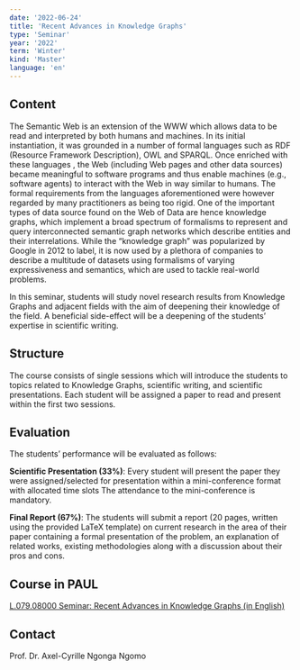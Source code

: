 ```yaml
---
date: '2022-06-24'
title: 'Recent Advances in Knowledge Graphs'
type: 'Seminar'
year: '2022'
term: 'Winter'
kind: 'Master'
language: 'en'
---
```


## Content

The Semantic Web is an extension of the WWW which allows data to be read and interpreted by both humans and machines. In its initial instantiation, it was grounded in a number of formal languages such as RDF (Resource Framework Description), OWL and SPARQL. Once enriched with these languages , the Web (including Web pages and other data sources) became meaningful to software programs and thus enable machines (e.g., software agents) to interact with the Web in way similar to humans. The formal requirements from the languages aforementioned were however regarded by many practitioners as being too rigid. One of the important types of data source found on the Web of Data are hence knowledge graphs, which implement a broad spectrum of formalisms to represent and query interconnected semantic graph networks which describe entities and their interrelations. While the “knowledge graph” was popularized by Google in 2012 to label, it is now used by a plethora of companies to describe a multitude of datasets using formalisms of varying expressiveness and semantics, which are used to tackle real-world problems.

In this seminar, students will study novel research results from Knowledge Graphs and adjacent fields with the aim of deepening their knowledge of the field. A beneficial side-effect will be a deepening of the students’ expertise in scientific writing.

## Structure

The course consists of single sessions which will introduce the students to topics related to Knowledge Graphs, scientific writing, and scientific presentations. Each student will be assigned a paper to read and present within the first two sessions.

## Evaluation

The students’ performance will be evaluated as follows:

**Scientific Presentation (33%)**: Every student will present the paper they were assigned/selected for presentation within a mini-conference format with allocated time slots The attendance to the mini-conference is mandatory.

**Final Report (67%)**: The students will submit a report (20 pages, written using the provided LaTeX template) on current research in the area of their paper containing a formal presentation of the problem, an explanation of related works, existing methodologies along with a discussion about their pros and cons.

## Course in PAUL

[L.079.08000 Seminar: Recent Advances in Knowledge Graphs (in English)](https://paul.upb.de/scripts/mgrqispi.dll?APPNAME=CampusNet&PRGNAME=COURSEDETAILS&ARGUMENTS=-N778508615504397,-N000476,-N000000000000000,-N383096757960248,-N383096757905249,-N0,-N0)

## Contact

<Link to="/AxelCyrilleNgongaNgomo">Prof. Dr. Axel-Cyrille Ngonga Ngomo</Link>
